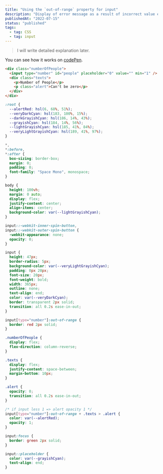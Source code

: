 ```yaml
---
title: "Using the `out-of-range` property for input"
description: "Display of error message as a result of incorrect value entered in the input"
publishedAt: "2022-07-15"
status: "published"
tags:
  - tag: CSS
  - tag: input
---
```


> I will write detailed explanation later.

You can see how it works on [codePen](https://codepen.io/imhalid/pen/vYRyBMB).

```html showLineNumbers title="html code"
<div class="numberOfPeople">
  <input type="number" id="people" placeholder="0" value="" min="1" />
  <div class="texts">
    <p>Number of People</p>
    <p class="alert">Can't be zero</p>
  </div>
</div>
```

```css showLineNumbers title="css code"
:root {
  --alertRed: hsl(6, 68%, 51%);
  --veryDarkCyan: hsl(183, 100%, 15%);
  --darkGrayishCyan: hsl(186, 14%, 43%);
  --grayishCyan: hsl(184, 14%, 56%);
  --lightGrayishCyan: hsl(185, 41%, 84%);
  --veryLightGrayishCyan: hsl(189, 41%, 97%);
}

*,
*:before,
*:after {
  box-sizing: border-box;
  margin: 0;
  padding: 0;
  font-family: "Space Mono", monospace;
}

body {
  height: 100vh;
  margin: 0 auto;
  display: flex;
  justify-content: center;
  align-items: center;
  background-color: var(--lightGrayishCyan);
}

input::-webkit-inner-spin-button,
input::-webkit-outer-spin-button {
  -webkit-appearance: none;
  opacity: 0;
}

input {
  height: 47px;
  border-radius: 5px;
  background-color: var(--veryLightGrayishCyan);
  padding: 0px 20px;
  font-size: 20px;
  font-weight: bold;
  width: 365px;
  outline: none;
  text-align: end;
  color: var(--veryDarkCyan);
  border: transparent 2px solid;
  transition: all 0.2s ease-in-out;
}

input[type="number"]:out-of-range {
  border: red 2px solid;
}

.numberOfPeople {
  display: flex;
  flex-direction: column-reverse;
}

.texts {
  display: flex;
  justify-content: space-between;
  margin-bottom: 10px;
}

.alert {
  opacity: 0;
  transition: all 0.2s ease-in-out;
}

/* if input less 1 => alert opacity 1 */
input[type="number"]:out-of-range + .texts > .alert {
  color: var(--alertRed);
  opacity: 1;
}

input:focus {
  border: green 2px solid;
}

input::placeholder {
  color: var(--grayishCyan);
  text-align: end;
}
```
